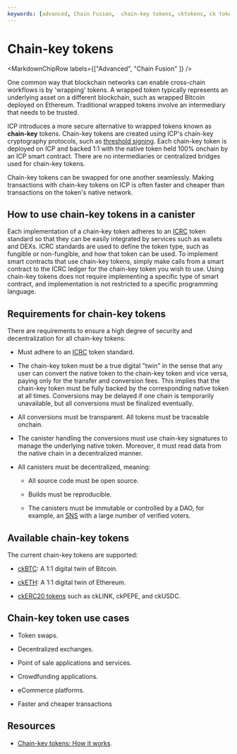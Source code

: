```yaml
---
keywords: [advanced, Chain Fusion,  chain-key tokens, cktokens, ck tokens, cketh, ckbtc, ckerc20, ckusdc, icrc, icrc1, icrc-1, icrc-2, icrc2]
---
```



# Chain-key tokens

<MarkdownChipRow labels={["Advanced", "Chain Fusion" ]} />

One common way that blockchain networks can enable cross-chain workflows is by 'wrapping' tokens. A wrapped token typically represents an underlying asset on a different blockchain, such as wrapped Bitcoin deployed on Ethereum. Traditional wrapped tokens involve an intermediary that needs to be trusted.

ICP introduces a more secure alternative to wrapped tokens known as **chain-key** tokens. Chain-key tokens are created using ICP's chain-key cryptography protocols, such as [threshold signing](/docs/references/glossary#c). Each chain-key token is deployed on ICP and backed 1:1 with the native token held 100% onchain by an ICP smart contract. There are no intermediaries or centralized bridges used for chain-key tokens.

Chain-key tokens can be swapped for one another seamlessly. Making transactions with chain-key tokens on ICP is often faster and cheaper than transactions on the token's native network.

## How to use chain-key tokens in a canister

Each implementation of a chain-key token adheres to an [ICRC](/docs/defi/token-standards/#icrc-1) token standard so that they can be easily integrated by services such as wallets and DEXs. ICRC standards are used to define the token type, such as fungible or non-fungible, and how that token can be used. To implement smart contracts that use chain-key tokens, simply make calls from a smart contract to the ICRC ledger for the chain-key token you wish to use. Using chain-key tokens does not require implementing a specific type of smart contract, and implementation is not restricted to a specific programming language.

## Requirements for chain-key tokens

There are requirements to ensure a high degree of security and decentralization for all chain-key tokens:

- Must adhere to an [ICRC](/docs/defi/token-standards/#icrc-1) token standard.

- The chain-key token must be a true digital "twin" in the sense that any user can convert the native token to the chain-key token and vice versa, paying only for the transfer and conversion fees. This implies that the chain-key token must be fully backed by the corresponding native token at all times. Conversions may be delayed if one chain is temporarily unavailable, but all conversions must be finalized eventually.

- All conversions must be transparent. All tokens must be traceable onchain.

- The canister handling the conversions must use chain-key signatures to manage the underlying native token. Moreover, it must read data from the native chain in a decentralized manner.

- All canisters must be decentralized, meaning:

    - All source code must be open source.

    - Builds must be reproducible.

    - The canisters must be immutable or controlled by a DAO, for example, an [SNS](https://learn.internetcomputer.org/hc/en-us/articles/34084394684564-SNS-Service-Nervous-System) with a large number of verified voters.

## Available chain-key tokens

The current chain-key tokens are supported:

- [ckBTC](./ckbtc/overview.mdx): A 1:1 digital twin of Bitcoin.

- [ckETH](./cketh/overview.mdx): A 1:1 digital twin of Ethereum.

- [ckERC20 tokens](./ckerc20/overview.mdx) such as ckLINK, ckPEPE, and ckUSDC.

## Chain-key token use cases

- Token swaps.

- Decentralized exchanges.

- Point of sale applications and services.

- Crowdfunding applications.

- eCommerce platforms.

- Faster and cheaper transactions

## Resources

- [Chain-key tokens: How it works](https://learn.internetcomputer.org/hc/en-us/articles/34211397080980-Chain-Key-Tokens).